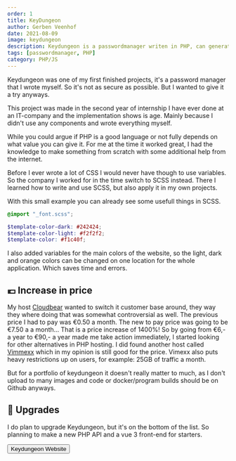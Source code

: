 ```yaml
---
order: 1
title: KeyDungeon
author: Gerben Veenhof
date: 2021-08-09
image: keydungeon
description: Keydungeon is a passwordmanager writen in PHP, can generate passwords, see login details and more.
tags: [passwordmanager, PHP]
category: PHP/JS
---
```



Keydungeon was one of my first finished projects, it's a password manager that I wrote myself. So it's not as secure as possible. But I wanted to give it a try anyways.

This project was made in the second year of internship I have ever done at an IT-company and the implementation shows is age.
Mainly because I didn't use any components and wrote everything myself.

While you could argue if PHP is a good language or not fully depends on what value you can give it.
For me at the time it worked great, I had the knowledge to make something from scratch with some additional help from the internet.

Before I ever wrote a lot of CSS I would never have though to use variables. So the company I worked for in the time switch to SCSS instead.
There I learned how to write and use SCSS, but also apply it in my own projects.

With this small example you can already see some usefull things in SCSS.

```scss
@import "_font.scss";

$template-color-dark: #242424;
$template-color-light: #f2f2f2;
$template-color: #f1c40f;
```

I also added variables for the main colors of the website, so the light, dark and orange colors can be changed on one location for the whole application. Which saves time and errors.

## 💶 Increase in price

My host [Cloudbear](https://cloudbear.nl) wanted to switch it customer base around, they way they where doing that was somewhat controversial as well.
The previous price I had to pay was €0.50 a month. The new to pay price was going to be €7.50 a a month... That is a price increase of 1400%!
So by going from €6,- a year to €90,- a year made me take action immediately, I started looking for other alternatives in PHP hosting.
I did found another host called [Vimmexx](https://www.vimexx.nl/) which in my opinion is still good for the price.
Vimexx also puts heavy restrictions up on users, for example: 25GB of traffic a month.

But for a portfolio of keydungeon it doesn't really matter to much, as I don't upload to many images and code or docker/program builds should be on Github anyways.

## 🔨 Upgrades

I do plan to upgrade Keydungeon, but it's on the bottom of the list. So planning to make a new PHP API and a vue 3 front-end for starters.

<FlexCenter>
  <Button href="https://key.gerbenveenhof.nl/" icon="ph:link-bold">Keydungeon Website</Button>
</FlexCenter>
